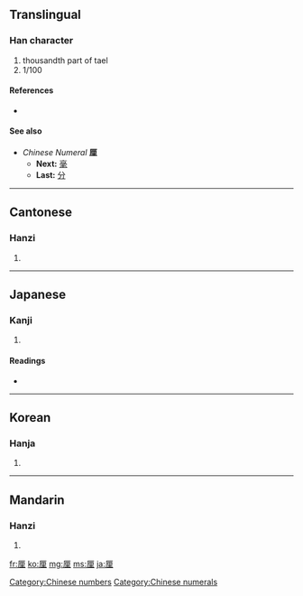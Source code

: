 {{also|釐}}
==Translingual==

===Han character===
{{Han char|rn=27|rad=厂|as=07|sn=9|four=7121<sub>4</sub>|canj=一田土 (MWG)}}

# thousandth part of tael
# 1/100

====References====
* {{Han ref|kx=0161.230|dkj=02946|dj=0368.040|hdz=10072.030|uh=5398|ud=21400|bh=CDF9|bd=52729}}

====See also====
* ''Chinese Numeral'' '''厘'''
** '''Next:''' [[毫]]
** '''Last:''' [[分]]

[[Category:Chinese numbers]]
[[Category:Chinese numerals]]

----

==Cantonese==

===Hanzi===
{{yue-hanzi|jyut=|y=lei4|tra=釐}}

# {{defn|Cantonese}}

----

==Japanese==

===Kanji===
{{ja-kanji|grade=c|rs=厂07}}

# {{defn|Japanese}}

====Readings====
* {{ja-readings|on=[[りん]] (rin), [[てん]] (ten)|kun=[[みせ]] (mise)}}

----

==Korean==

===Hanja===
{{ko-hanja|hangeul=[[리]], [[전]]|rv=ri, jeon|mr=ri, chŏn}}

# {{defn|Korean}}

----

==Mandarin==

===Hanzi===
{{cmn-hanzi|tra=釐|pin=[[lí]] ([[li2]])|wg=li<sup>2</sup>}}

# {{defn|Mandarin}}

[[fr:厘]]
[[ko:厘]]
[[mg:厘]]
[[ms:厘]]
[[ja:厘]]